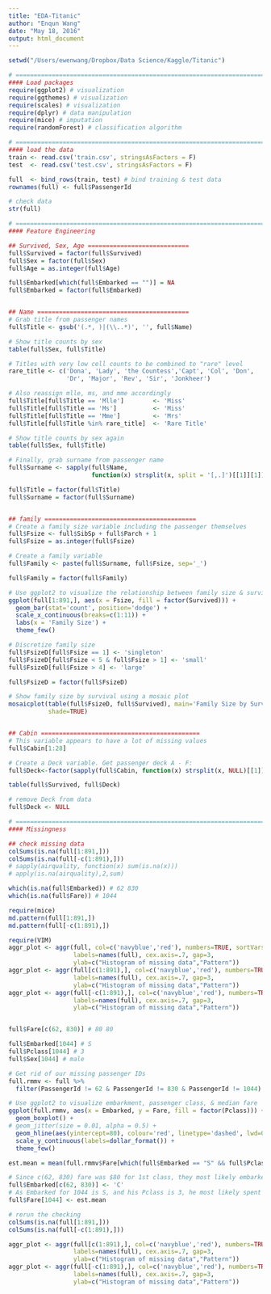 ```yaml
---
title: "EDA-Titanic"
author: "Enqun Wang"
date: "May 18, 2016"
output: html_document
---
```


```r
setwd("/Users/ewenwang/Dropbox/Data Science/Kaggle/Titanic")

# ============================================================================
#### Load packages
require(ggplot2) # visualization
require(ggthemes) # visualization
require(scales) # visualization
require(dplyr) # data manipulation
require(mice) # imputation
require(randomForest) # classification algorithm

# ============================================================================
#### load the data
train <- read.csv('train.csv', stringsAsFactors = F)
test  <- read.csv('test.csv', stringsAsFactors = F)

full  <- bind_rows(train, test) # bind training & test data
rownames(full) <- full$PassengerId

# check data
str(full)

# ============================================================================
#### Feature Engineering

## Survived, Sex, Age ============================
full$Survived = factor(full$Survived)
full$Sex = factor(full$Sex)
full$Age = as.integer(full$Age)

full$Embarked[which(full$Embarked == "")] = NA
full$Embarked = factor(full$Embarked)


## Name ==========================================
# Grab title from passenger names
full$Title <- gsub('(.*, )|(\\..*)', '', full$Name)

# Show title counts by sex
table(full$Sex, full$Title)

# Titles with very low cell counts to be combined to "rare" level
rare_title <- c('Dona', 'Lady', 'the Countess','Capt', 'Col', 'Don', 
                'Dr', 'Major', 'Rev', 'Sir', 'Jonkheer')

# Also reassign mlle, ms, and mme accordingly
full$Title[full$Title == 'Mlle']        <- 'Miss' 
full$Title[full$Title == 'Ms']          <- 'Miss'
full$Title[full$Title == 'Mme']         <- 'Mrs' 
full$Title[full$Title %in% rare_title]  <- 'Rare Title'

# Show title counts by sex again
table(full$Sex, full$Title)

# Finally, grab surname from passenger name
full$Surname <- sapply(full$Name,  
                       function(x) strsplit(x, split = '[,.]')[[1]][1])

full$Title = factor(full$Title)
full$Surname = factor(full$Surname)


## family ==========================================
# Create a family size variable including the passenger themselves
full$Fsize <- full$SibSp + full$Parch + 1
full$Fsize = as.integer(full$Fsize)

# Create a family variable 
full$Family <- paste(full$Surname, full$Fsize, sep='_')

full$Family = factor(full$Family)

# Use ggplot2 to visualize the relationship between family size & survival
ggplot(full[1:891,], aes(x = Fsize, fill = factor(Survived))) +
  geom_bar(stat='count', position='dodge') +
  scale_x_continuous(breaks=c(1:11)) +
  labs(x = 'Family Size') +
  theme_few()

# Discretize family size
full$FsizeD[full$Fsize == 1] <- 'singleton'
full$FsizeD[full$Fsize < 5 & full$Fsize > 1] <- 'small'
full$FsizeD[full$Fsize > 4] <- 'large'

full$FsizeD = factor(full$FsizeD)

# Show family size by survival using a mosaic plot
mosaicplot(table(full$FsizeD, full$Survived), main='Family Size by Survival', 
           shade=TRUE)


## Cabin ============================================
# This variable appears to have a lot of missing values
full$Cabin[1:28]

# Create a Deck variable. Get passenger deck A - F:
full$Deck<-factor(sapply(full$Cabin, function(x) strsplit(x, NULL)[[1]][1]))

table(full$Survived, full$Deck)

# remove Deck from data
full$Deck <- NULL

# ============================================================================
#### Missingness

## check missing data
colSums(is.na(full[1:891,]))
colSums(is.na(full[-c(1:891),]))
# sapply(airquality, function(x) sum(is.na(x)))
# apply(is.na(airquality),2,sum)

which(is.na(full$Embarked)) # 62 830
which(is.na(full$Fare)) # 1044

require(mice)
md.pattern(full[1:891,])
md.pattern(full[-c(1:891),])

require(VIM)
aggr_plot <- aggr(full, col=c('navyblue','red'), numbers=TRUE, sortVars=TRUE, 
                  labels=names(full), cex.axis=.7, gap=3, 
                  ylab=c("Histogram of missing data","Pattern"))
aggr_plot <- aggr(full[c(1:891),], col=c('navyblue','red'), numbers=TRUE, sortVars=TRUE, 
                  labels=names(full), cex.axis=.7, gap=3, 
                  ylab=c("Histogram of missing data","Pattern"))
aggr_plot <- aggr(full[-c(1:891),], col=c('navyblue','red'), numbers=TRUE, sortVars=TRUE, 
                  labels=names(full), cex.axis=.7, gap=3, 
                  ylab=c("Histogram of missing data","Pattern"))


full$Fare[c(62, 830)] # 80 80

full$Embarked[1044] # S
full$Pclass[1044] # 3
full$Sex[1044] # male

# Get rid of our missing passenger IDs
full.rmmv <- full %>%
  filter(PassengerId != 62 & PassengerId != 830 & PassengerId != 1044)

# Use ggplot2 to visualize embarkment, passenger class, & median fare
ggplot(full.rmmv, aes(x = Embarked, y = Fare, fill = factor(Pclass))) +
  geom_boxplot() +
# geom_jitter(size = 0.01, alpha = 0.5) +
  geom_hline(aes(yintercept=80), colour='red', linetype='dashed', lwd=0.5) +
  scale_y_continuous(labels=dollar_format()) +
  theme_few()

est.mean = mean(full.rmmv$Fare[which(full$Embarked == "S" && full$Pclass == 3)]) 

# Since c(62, 830) fare was $80 for 1st class, they most likely embarked from 'C'
full$Embarked[c(62, 830)] <- 'C'
# As Embarked for 1044 is S, and his Pclass is 3, he most likely spent $7.25
full$Fare[1044] <- est.mean

# rerun the checking
colSums(is.na(full[1:891,]))
colSums(is.na(full[-c(1:891),]))

aggr_plot <- aggr(full[c(1:891),], col=c('navyblue','red'), numbers=TRUE, sortVars=TRUE, 
                  labels=names(full), cex.axis=.7, gap=3, 
                  ylab=c("Histogram of missing data","Pattern"))
aggr_plot <- aggr(full[-c(1:891),], col=c('navyblue','red'), numbers=TRUE, sortVars=TRUE, 
                  labels=names(full), cex.axis=.7, gap=3, 
                  ylab=c("Histogram of missing data","Pattern"))
```

